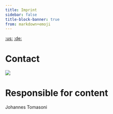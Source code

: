 ```yaml
---
title: Imprint
sidebar: false
title-block-banner: true
from: markdown+emoji
---
```

[:us:](imprint.qmd) [:de:](impressum.qmd)

# Contact
<p align="left">![](cntct.png)</p>

# Responsible for content
Johannes Tomasoni